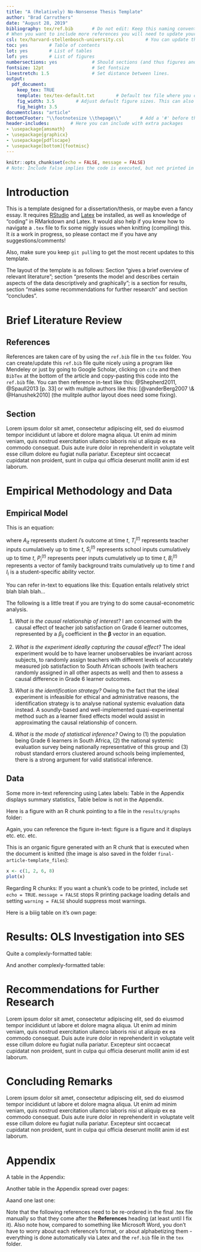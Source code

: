 ```yaml
---
title: "A (Relatively) No-Nonsense Thesis Template"
author: "Brad Carruthers"
date: "August 28, 2019"
bibliography: tex/ref.bib       # Do not edit: Keep this naming convention and location
# When you want to include more references you will need to update your ref.bib file
csl: tex/harvard-stellenbosch-university.csl        # You can update this to suit the style of your referencing
toc: yes        # Table of contents
lot: yes        # List of tables
lof: yes        # List of figures
numbersections: yes             # Should sections (and thus figures and tables) be numbered?
fontsize: 12pt                  # Set fontsize
linestretch: 1.5                # Set distance between lines.
output:
  pdf_document:
    keep_tex: TRUE
    template: tex/tex-default.txt        # Default tex file where you can do some niggly work
    fig_width: 3.5        # Adjust default figure sizes. This can also be done in the chunks of the text.
    fig_height: 3.5
documentclass: "article"
BottomCFooter: "\\footnotesize \\thepage\\"       # Add a '#' before this line to remove footer.
header-includes:        # Here you can include with extra packages
- \usepackage{amsmath}
- \usepackage{graphicx}
- \usepackage{pdflscape}
- \usepackage[bottom]{footmisc}
---
```

```r
knitr::opts_chunk$set(echo = FALSE, message = FALSE)
# Note: Include false implies the code is executed, but not printed in your pdf.
```
\renewcommand{\vec}[1]{\mathbf{#1}}



# Introduction \label{Intro}

This is a template designed for a dissertation/thesis, or maybe even a fancy essay. It requires [RStudio](https://www.rstudio.com/products/rstudio/download/) and [Latex](https://www.latex-project.org/get/) be installed, as well as knowledge of "coding" in RMarkdown and Latex. It would also help if you knew how to navigate a `.tex` file to fix some niggly issues when knitting (compiling) this. It *is* a work in progress, so please contact me if you have any suggestions/comments!

Also, make sure you keep `git pull`ing to get the most recent updates to this template.

The layout of the template is as follows: Section \ref{Lit} "gives a brief overview of relevant literature"; section \ref{Data} "presents the model and describes certain aspects of the data descriptively and graphically"; \ref{OLS} is a section for results, section \ref{Recom} "makes some recommendations for further research" and section \ref{Concl} "concludes".



# Brief Literature Review \label{Lit}

## References

References are taken care of by using the `ref.bib` file in the `tex` folder. You can create/update this `ref.bib` file quite nicely using a program like Mendeley or just by going to Google Scholar, clicking on `cite` and then `BibTex` at the bottom of the article and copy-pasting this code into the `ref.bib` file. You can then reference in-text like this: @Shepherd2011, @Spaull2013[p. 33] or with multiple authors like this: [@vanderBerg2007 \& @Hanushek2010] (the mulitple author layout does need some fixing). 



## Section

Lorem ipsum dolor sit amet, consectetur adipiscing elit, sed do eiusmod tempor incididunt ut labore et dolore magna aliqua. Ut enim ad minim veniam, quis nostrud exercitation ullamco laboris nisi ut aliquip ex ea commodo consequat. Duis aute irure dolor in reprehenderit in voluptate velit esse cillum dolore eu fugiat nulla pariatur. Excepteur sint occaecat cupidatat non proident, sunt in culpa qui officia deserunt mollit anim id est laborum.



# Empirical Methodology and Data \label{Data} 

## Empirical Model \label{Model} 

This is an equation:

\begin{align} \label{eq:EP1}
A_{it}=f(T_i^{(t)},S_i^{(t)},P_i^{(t)},B_i^{(t)},I_i),
\end{align}

where $A_{it}$ represents student $i$'s outcome at time $t$, $T_i^{(t)}$ represents teacher inputs cumulatively up to time $t$, $S_i^{(t)}$ represents school inputs cumulatively up to time $t$, $P_i^{(t)}$ represents peer inputs cumulatively up to time $t$, $B_i^{(t)}$ represents a vector of family background traits cumulatively up to time $t$ and $I_i$ is a student-specific ability vector.

You can refer in-text to equations like this: Equation \ref{eq:EP1} entails relatively strict blah blah blah...

The following is a little treat if you are trying to do some causal-econometric analysis.

1. *What is the causal relationship of interest?* I am concerned with the causal effect of teacher job satisfaction on Grade 6 learner outcomes, represented by a $\beta_{ij}$ coefficient in the $\boldsymbol\beta$ vector in an equation.

2. *What is the experiment ideally capturing the causal effect?* The ideal experiment would be to have learner unobservables be invariant across subjects, to randomly assign teachers with different levels of accurately measured job satisfaction to South African schools (with teachers randomly assigned in all other aspects as well) and then to assess a causal difference in Grade 6 learner outcomes.

3. *What is the identification strategy?* Owing to the fact that the ideal experiment is infeasible for ethical and administrative reasons, the identification strategy is to analyse national systemic evaluation data instead. A soundly-based and well-implemented quasi-experimental method such as a learner fixed effects model would assist in approximating the causal relationship of concern.

4. *What is the mode of statistical inference?* Owing to (1) the population being Grade 6 learners in South Africa, (2) the national systemic evaluation survey being nationally representative of this group and (3) robust standard errors clustered around schools being implemented, there is a strong argument for valid statistical inference.



## Data \label{Desc}

Some more in-text referencing using Latex labels: Table \ref{tab:Desc} in the Appendix displays summary statistics, Table \ref{tab:Dep} below is not in the Appendix.



\footnotesize
\renewcommand{\thetable}{\arabic{table}}

\begin{longtable} {@{} l r r c r @{}} \caption{\textbf{Learner achievement (\%)}}
\label{tab:Dep}\\ \hline \hline
Subject & Mean & Q1 & Median & Q3 \\
\hline
Maths&      27& 15&   23&  35\\ \hline \hline
\end{longtable}
\begin{center} Source: Own calculations in Stata using 2004 Grade 6 Intermediate Phase Systemic Evaluation.\end{center}
\normalsize



Here is a figure with an R chunk pointing to a file in the `results/graphs` folder:

\setcounter{figure}{0}
\renewcommand{\thefigure}{\arabic{figure}}

\begin{figure}
\caption{\textbf{\footnotesize Cumulative graph for subject scores}}
\label{fig:1}
```r
knitr::include_graphics("./results/graphs/figure.png")
```
\centering
{\footnotesize Source: Own calculations in Stata using 2004 Grade 6 Intermediate Phase Systemic Evaluation.}
\end{figure}
\normalsize

Again, you can reference the figure in-text: figure \ref{fig:1} is a figure and it displays etc. etc. etc.

This is an organic figure generated with an R chunk that is executed when the document is knitted (the image is also saved in the folder `final-article-template_files`):

```r
x <- c(1, 2, 6, 8)
plot(x)
```

Regarding R chunks: If you want a chunk's code to be printed, include set `echo = TRUE`. `message = FALSE` stops R printing package loading details and setting `warning = FALSE` should suppress most warnings.



Here is a biiig table on it's own page:

\newpage

\scriptsize

\begin{longtable}[htbp] {p{5cm}|c|*{2}{c}|*{2}{c}|*{2}{c}|*{2}{c}} \caption{\textbf{Proportion of teachers wanting to change career or feeling under-appreciated, by teacher and classroom characteristics}}
\label{tab:Teacher}\\ \hline \hline
&\multicolumn{1}{c|}{Full}&\multicolumn{2}{c|}{Want to}&\multicolumn{2}{c|}{Society }&\multicolumn{2}{c|}{Principal}&\multicolumn{2}{c}{Learners}\\
&\multicolumn{1}{c|}{teacher}&\multicolumn{2}{c|}{Change}&\multicolumn{2}{c|}{Appreciates}&\multicolumn{2}{c|}{ Appreciates}&\multicolumn{2}{c}{Appreciate}\\
&\multicolumn{1}{c|}{sample}&\multicolumn{2}{c|}{Career}&\multicolumn{2}{c|}{My Work}&\multicolumn{2}{c|}{My Work}&\multicolumn{2}{c}{My Work}\\ \hline
                                 &        & No                    & Yes                         & No                            & Yes                         & No   & Yes     & No   & Yes     \\ \hline
Male                             & 45.6         & 41.7                  & 52***                       & 46.3                          & 45.6                        & 51   & 45.2    & 43.4 & 45.8    \\
Female                           & 54.4         & 58.3                  & 48***                       & 53.7                          & 54.4                        & 49   & 54.8    & 56.7 & 54.2    \\
Home language same as LoLT        & 18.8         & 17.3                  & 22.8***                     & 67.8                          & 11.7***                     & 28.4 & 18.5*** & 79.9 & 14.3*** \\
Home language different from LoLT & 81.2         & 82.7                  & 77.2***                     & 32.2                          & 88.3***                     & 71.6 & 81.5*** & 20.1 & 85.7*** \\
20 - 29                          & 4.3          & 4                     & 4.7                         & 7                             & 3.9                         & 2.7  & 4.3     & 6.9  & 4       \\
30 - 34                          & 20.4         & 18                    & 24.6***                     & 17                            & 21                          & 17.6 & 20.6    & 17.2 & 20.7    \\
35 - 39                          & 26.8         & 23.1                  & 33.2***                     & 27.6                          & 26.6                        & 35.8 & 26.7    & 27   & 26.7    \\
40 - 44                          & 20.6         & 20.8                  & 19.5                        & 19.7                          & 20.7                        & 20.3 & 20.5    & 22.1 & 20.5    \\
45 - 49                          & 15.2         & 17.4                  & 11.9***                     & 13.5                          & 15.5                        & 15.5 & 15      & 14.2 & 15.4    \\
50+                              & 12.7         & 16.8                  & 6.1***                      & 15.1                          & 12.4                        & 8.1  & 12.8    & 12.8 & 12.7    \\
Classroom management training    & 57.5         & 60.9                  & 51.8                        & 53.3                          & 58.3                        & 46.3 & 58.1    & 56.1 & 57.8    \\
<Grade 12               & 2.4          & 2.8                   & 1.8                         & 0.9                           & 2.7**                       & 2.2  & 2.5     & 0.01 & 2.5     \\
Grade 12                         & 61.1         & 64.9                  & 55.2***                     & 50.3                          & 62.9***                     & 61   & 64.2    & 49.2 & 62.1**  \\
Bachelor's Degree                & 28           & 25.7                  & 31**                        & 37.7                          & 26.4***                     & 27.9 & 26.3    & 44.5 & 26.5*** \\
Honours Degree                   & 8.1          & 6.2                   & 11.4***                     & 11.2                          & 7.6                         & 6.6  & 8.1     & 0.1  & 0.1     \\
Masters Degree                   & 0.5          & 0.4                   & 0.6                         & 0                             & 0.5                         & 0.01 & 0       & 0    & 0       \\
<2 Years Training        & 2.8          & 2.9                   & 2.5                         & 6.5                           & 2.2***                      & 2.2  & 2.9     & 9.3  & 2.3***  \\
2 Years Training                 & 11           & 12.7                  & 8.2**                       & 4.9                           & 12***                       & 6.8  & 11.2    & 2.5  & 11.7*** \\
3 Years Training                 & 51.3         & 50.5                  & 53.3                        & 33.1                          & 54.4***                     & 54.7 & 51.5    & 29.9 & 53.2*** \\
3+ Years Training                & 35           & 33.9                  & 36                          & 55.6                          & 31.3***                     & 36.5 & 34.5    & 58.3 & 32.8*** \\
No School Library                & 52           & 49.8                  & 54.6                        & 59.4                          & 28.9                        & 82.5 & 46.5    & 50.8 & 11.8    \\
No Internet                      & 17.9         & 15.3                  & 20.3                        & 50.8                          & 11.8                        & 27.1 & 16.6    & 55.2 & 14.1    \\
No Classroom Electricity         & 72.4         & 68.7                  & 77.8                        & 94.3                          & 68.5                        & 77.7 & 71.5    & 99.5 & 69.7    \\
No Class Library                 & 40.6         & 37.8                  & 45.7**                      & 29.3                          & 42.7**                      & 42.7 & 40.7    & 31.2 & 41.6**  \\
No Teacher Resource Centre       & 33.7         & 33.5                  & 32.3                        & 59.4                          & 28.9***                     & 33.6 & 33      & 61.8 & 30.6*** \\
School SES Q1                    & 23.3         & 27                    & 16.9***                     & 4.1                           & 26.4***                     & 10.8 & 24.1*** & 0    & 25.3*** \\
School SES Q2                    & 21.3         & 21.6                  & 21.5                        & 5.1                           & 23.9***                     & 12.8 & 21.8**  & 3.4  & 22.9*** \\
School SES Q3                    & 19           & 18.6                  & 20.9                        & 9.7                           & 21**                        & 23.7 & 19      & 4.9  & 20.6*** \\
School SES Q4                    & 18.4         & 16.3                  & 21.1**                      & 21.9                          & 17.6                        & 26.4 & 17.8*   & 22.1 & 17.8    \\
School SES Q5                    & 18.2         & 16.6                  & 19.7                        & 59.2                          & 11.2***                     & 26.4 & 17.2**  & 69.6 & 13.5*** \\ \hline \hline
\end{longtable}
\begin{center} Source: Own calculations in Stata using 2004 Grade 6 Intermediate Phase Systemic Evaluation.\end{center}

\normalsize



# Results: OLS Investigation into SES \label{OLS}

Quite a complexly-formatted table:

\scriptsize

\setcounter{table}{2}

\begin{longtable}[htbp] {p{6cm}*{3}{c} | c c c} \caption{
\textbf{OLS regressions for quintile 5 and quintile 1-4 schools}} \label{tab:OLS} \\ \hline\hline
                &\multicolumn{3}{c}{Quintile 5 Sample}&\multicolumn{3}{c}{Quintile 1-4 Sample}\\ \hline
                &\multicolumn{1}{c}{(1)}&\multicolumn{1}{c}{(2)}&\multicolumn{1}{c}{(3)}&\multicolumn{1}{c}{(4)}&\multicolumn{1}{c}{(5)}&\multicolumn{1}{c}{(6)}\\ 
                &\multicolumn{1}{c}{Std Maths}&\multicolumn{1}{c}{Std Science}&\multicolumn{1}{c}{Std English}&\multicolumn{1}{c}{Std Maths}&\multicolumn{1}{c}{Std Science}&\multicolumn{1}{c}{Std English}\\
\hline
Would Not Like to Change Careers&   0.200*         &   0.0115          &     -0.0461       &    -0.0362          &     -0.111*  &  -0.0528   \\
                &   (2.12)           &     (0.16)        &      (-0.86)        &     (-1.09)       &      (-2.47)    &   (-1.39) \\

Think Society Appreciates My Work&    0.0115           &  -0.00387    &       -0.0857          &      -0.0645      &      -0.0366   &   -0.00950  \\
                &    (0.09)         &       (-0.06)       &       (-1.16)      &     (-0.68)        &     (-0.40)    &  (-0.12) \\

Think The Principal Appreciates My Work&   -0.110           &    0.255*       &     0.0623        &    -0.0318       &    -0.112    &   0.112   \\
                &   (-0.79)          &    (2.14)         &      (0.43)       &    (-0.35)         &     (-1.34)    &  (1.41) \\

Think Learners Appreciate My Work&  -0.0991          &     -0.255**      &      -0.0992       &      0.123         &      -0.0234 &   -0.0169  \\
                &    (-1.09)         &        (-3.19)            &       (-1.40)             &       (0.83)        &        (-0.16)          &    (-0.14)               \\

School SES      &   -2.046         &    4.509         &    6.111** &   0.0874         &    0.125*  &    0.236***\\
                &  (-0.97)         &   (1.59)         &   (3.09)         &   (1.63)         &   (2.31)         &   (5.20)         \\

School SES Squared&    1.130         &   -1.469         &   -2.308** &   0.0280         &  0.00920         &   0.0449*  \\
                &   (1.32)         &  (-1.26)         &  (-2.63)         &   (1.28)         &   (0.34)         &   (2.27)         \\
                
Household SES   &   0.0581         &   0.0614         &    0.171*  &   0.0796***&   0.0973***&    0.123***\\
                &   (0.82)         &   (0.56)         &   (2.00)         &   (5.49)         &   (5.22)         &   (7.39)         \\
                
Household SES Squared&   0.0871         &   0.0645         &  -0.0273         &   0.0299***&   0.0310** &   0.0369***\\
                &   (1.53)         &   (1.02)         &  (-0.57)         &   (3.69)         &   (3.07)         &   (4.17)         \\

Constant        &    4.010** &  0.00387         &   -2.077         &    0.830         &   -0.269         &    0.267         \\
                &   (2.68)         &   (0.00)         &  (-1.69)         &   (1.47)         &  (-0.43)         &   (0.60)         \\
\hline
Observations    &     3395         &     3016         &     3418         &    10387         &    10402         &    10445         \\
\(R^{2}\)       &    0.620         &    0.597         &    0.650         &    0.245         &    0.299         &    0.445         \\  \hline \hline
\multicolumn{7}{l}{Note: \textit{t}-statistics in parentheses. Statistical significance at the 0.05, 0.01 and 0.001 level is represented as *, ** and *** respectively.} \\
\multicolumn{7}{l}{All regressions include pupil, school and teacher controls listed in table \ref{tab:Desc} (coefficients omitted for brevity). Robust standard errors} \\
\multicolumn{7}{l}{clustered around schools used.}\\
\multicolumn{7}{l}{Source: Own calculations in Stata using 2004 Grade 6 Intermediate Phase Systemic Evaluation.}\\
\end{longtable}

\normalsize

\setcounter{table}{3}

\newpage



And another complexly-formatted table:

\scriptsize

\begin{longtable}[htbp] {p{7cm}*{4}{c}} \caption{
\textbf{Teacher attributes for fixed effects over subject pairs}} \label{tab:FE2_In} \\ \hline\hline
                &\multicolumn{1}{c}{(1)}&\multicolumn{1}{c}{(2)}&\multicolumn{1}{c}{(3)}&\multicolumn{1}{c}{(4)}\\
                &\multicolumn{1}{c}{All Subjects}&\multicolumn{1}{c}{Maths/Science}&\multicolumn{1}{c}{Science/English}&\multicolumn{1}{c}{English/Maths}\\
\hline
Would Not Like to Change Careers&   0.0136         &   0.0129         &   0.0211         &   0.0183         \\
                &   (0.69)         &   (0.43)         &   (0.73)         &   (0.57)         \\

Think Society Appreciates My Work&   0.0502         &   0.0163         &   0.0742        &    0.110\textdagger          \\
                &   (1.41)         &   (0.31)         &   (1.40)         &   (1.95)         \\

Think The Principal Appreciates My Work&  -0.0149         &   0.0319         & -0.00744         &  -0.0476         \\
                &  (-0.41)         &   (0.57)         &  (-0.17)         &  (-0.94)         \\

Think Learners Appreciate My Work& -0.00574         &  -0.0163         &   0.0812         &  -0.0430         \\
                &  (-0.13)         &  (-0.28)         &   (1.29)         &  (-0.65)         \\

Job Satisfaction Aspects Are Valued&  0.00184         &  -0.0152         & -0.00308         &   0.0159         \\
                &   (0.19)         &  (-1.21)         &  (-0.23)         &   (0.97)         \\
Constant        &   -0.435** &   -0.177         &   -0.354*  &   -0.691*  \\
                &  (-2.87)         &  (-0.73)         &  (-2.09)         &  (-2.37)         \\ \hline
Teacher Demographic Controls & Yes & Yes & Yes & Yes \\
Teacher Training Controls & Yes & Yes & Yes & Yes\\
Classroom Resource Controls & Yes & Yes & Yes & Yes\\
\hline
Observations    &    58538         &    38712         &    38911         &    39453         \\
\(R^{2}\)       &    0.021         &    0.035         &    0.051         &    0.062         \\
\hline\hline
\multicolumn{5}{l}{Note: \textit{t}-statistics in parentheses. Statistical significance at the 0.1, 0.05, 0.01 and 0.001 level is represented as \textdagger, *, ** and} \\
\multicolumn{5}{l}{ *** respectively. Robust standard errors clustered around schools used.}\\
\multicolumn{5}{l}{Source: Own calculations in Stata using 2004 Grade 6 Intermediate Phase Systemic Evaluation.}\\
\end{longtable}

\normalsize



# Recommendations for Further Research \label{Recom}

Lorem ipsum dolor sit amet, consectetur adipiscing elit, sed do eiusmod tempor incididunt ut labore et dolore magna aliqua. Ut enim ad minim veniam, quis nostrud exercitation ullamco laboris nisi ut aliquip ex ea commodo consequat. Duis aute irure dolor in reprehenderit in voluptate velit esse cillum dolore eu fugiat nulla pariatur. Excepteur sint occaecat cupidatat non proident, sunt in culpa qui officia deserunt mollit anim id est laborum.



# Concluding Remarks \label{Concl}

Lorem ipsum dolor sit amet, consectetur adipiscing elit, sed do eiusmod tempor incididunt ut labore et dolore magna aliqua. Ut enim ad minim veniam, quis nostrud exercitation ullamco laboris nisi ut aliquip ex ea commodo consequat. Duis aute irure dolor in reprehenderit in voluptate velit esse cillum dolore eu fugiat nulla pariatur. Excepteur sint occaecat cupidatat non proident, sunt in culpa qui officia deserunt mollit anim id est laborum.

\newpage



# Appendix {.unnumbered}

\setcounter{table}{0}
\renewcommand{\thetable}{A\arabic{table}}

A table in the Appendix:

\onehalfspacing
\scriptsize

\begin{longtable}[htbp] {@{} l r r r r r @{}} \caption{
\textbf{Summary statistics of model variables}} \label{tab:Desc}  \\ \hline\hline
                \textbf{Variable } & \textbf{Mean} & \textbf{S.D.} & \textbf{Min} & \textbf{Max} & \textbf{N}\\
\hline
\bf{\emph{Educational Outcomes}} & & & & \\
   Maths Score (\%)  &   27.58797 &   17.82077 &          0 &        100 &     102048 \\
   Science Score (\%) &   41.04531 &   18.54542 &          0 &   95.83334 &     102045 \\
   English Score (\%) &   38.49276 &    24.3848 &          0 &        100 &     102048 \\
\bf{\emph{Variables of Interest}} & & & & \\
     Would Not Like to Change Careers   &   .6278206 &   .4833884 &          0 &          1 &      94261 \\
    Think Society Appreciates My Work  &   .8589375 &   .3480878 &          0 &          1 &      95681 \\
     Think The Principal Appreciates My Work  &   .9442797 &   .2293819 &          0 &          1 &      95118 \\
    Think Learners Appreciate My Work  &   .9206386 &   .2703035 &          0 &          1 &      95777 \\
  Job Satisfaction Aspects Are Valued  &   -5.85e-10 &          1 & -5.426387  &   1.264366 &      95878 \\
  \bf{\emph{Teacher Demographics}} & & & & \\
       Female Teacher  &   .5456909 &   .4979105 &          0 &          1 &      96912 \\
       Teacher Age Group  &   4.620139 &    1.414589 &          1 &          7 &      97491 \\
    Teacher Lang Same as LoLT   &   .1941929 &     .39558 &          0 &          1 &     102048 \\
  \bf{\emph{Teacher Training}} & & & & \\
      Highest Qualification  &   1.244398 &   1.585643 &          0 &          5 &      90725 \\
       Professional Teacher Training  &   2.407594 &   1.864552 &          0 &          6 &      97126 \\
       Curriculum Training This Year  &   1.608552 &   1.780161 &          0 &          4 &      96207 \\
    Inclusive Education Training  &   .4495686 &    .497453 &          0 &          1 &      86692 \\
    Learning Area Training  &   .7477317 &   .4343168 &          0 &          1 &      91478 \\
    Classroom Mgmt. Training  &   .5687338 &   .4952559 &          0 &          1 &      88901 \\
    HIV/Aids Training  &   .5322763 &   .4989599 &          0 &          1 &      90004 \\
    Race and Values Training  &   .2388007 &   .4263532 &          0 &          1 &      85653 \\
\hline \hline
\multicolumn{5}{@{}l}{Source: Own calculations in Stata using 2004 Grade 6 Intermediate Phase Systemic Evaluation.}
\end{longtable}



Another table in the Appendix spread over pages:

\begin{longtable}[htbp] {p{8cm}*{5}{c}} \caption{
\textbf{Teacher attributes for fixed effects across all three subjects}} \label{tab:FE} \\ \hline\hline
                &\multicolumn{1}{c}{(1)}&\multicolumn{1}{c}{(2)}&\multicolumn{1}{c}{(3)}&\multicolumn{1}{c}{(4)}&\multicolumn{1}{c}{(5)}\\
\hline
Would Not Like to Change Careers&   0.0233         &   0.0143         &   0.0232         &   0.0200         &   0.0136         \\
                &   (1.22)         &   (0.75)         &   (1.20)         &   (1.04)         &   (0.69)         \\

Think Society Appreciates My Work&   0.0655         &   0.0722*  &   0.0666         &   0.0514         &   0.0502         \\
                &   (1.81)         &   (2.05)         &   (1.84)         &   (1.38)         &   (1.41)         \\

Think The Principal Appreciates My Work&   0.0122         &  0.00778         &  0.00800         & -0.00698         &  -0.0149         \\
                &   (0.34)         &   (0.23)         &   (0.22)         &  (-0.18)         &  (-0.41)         \\

Think Learners Appreciate My Work&  -0.0324         & -0.00676         &  -0.0279         &  -0.0417         & -0.00574         \\
                &  (-0.69)         &  (-0.14)         &  (-0.58)         &  (-0.97)         &  (-0.13)         \\

Job Satisfaction Aspects Are Valued&-0.000127         &  0.00257         &-0.000799         &  0.00100         &  0.00184         \\
                &  (-0.01)         &   (0.26)         &  (-0.08)         &   (0.10)         &   (0.19)         \\ \hline
Observations    &    58538         &    58538         &    58538         &    58538         &    58538         \\
\(R^{2}\)       &    0.001         &    0.010         &    0.004         &    0.009         &    0.021         \\
\hline\hline
\multicolumn{6}{l}{Note: \textit{t}-statistics in parentheses. Statistical significance at the 0.05, 0.01 and 0.001 level is represented as *, ** and ***} \\
\multicolumn{6}{l}{ respectively. Robust standard errors clustered around schools used.}\\
\multicolumn{6}{l}{Source: Own calculations in Stata using 2004 Grade 6 Intermediate Phase Systemic Evaluation.}\\
\end{longtable}



Aaand one last one:

<!--
%\begin{landscape}
-->

\begin{longtable}[htbp] {p{5cm}*{4}{c}|*{4}{c}} \caption{
\textbf{Teacher attribute SES interactions for fixed effects, by SES}} \label{tab:FE_SES2} \\ \hline\hline
&\multicolumn{4}{c}{Quintile 5}&\multicolumn{4}{c}{Quintile 1-4}\\
                %&\multicolumn{1}{c}{(1)}&\multicolumn{1}{c}{(2)}&\multicolumn{1}{c}{(3)}&\multicolumn{1}{c}{(4)} &\multicolumn{1}{c}{(5)}&\multicolumn{1}{c}{(6)}&\multicolumn{1}{c}{(7)}&\multicolumn{1}{c}{(8)}  \\
                &\multicolumn{1}{c}{All}&\multicolumn{1}{c}{M/S}&\multicolumn{1}{c}{S/E}&\multicolumn{1}{c}{E/M}  &\multicolumn{1}{c}{All}&\multicolumn{1}{c}{M/S}&\multicolumn{1}{c}{S/E}&\multicolumn{1}{c}{E/M}  \\
\hline
1. Would Not Like to Change Careers&  -0.0771         &    0.203** &   0.0136         & -0.00172         &   0.0184         &  -0.0108         &-0.000547         &   0.0255         \\
                &  (-1.62)         &   (2.78)         &   (0.24)         &  (-0.02)         &   (0.74)         &  (-0.31)         &  (-0.01)         &   (0.68)         \\
\quad 1. $\times$ Household SES&   0.0310         &    0.103         &  -0.0662         &  -0.0167         &  -0.0270         &  -0.0212         &  -0.0107         &  -0.0352         \\
                &   (0.69)         &   (1.80)         &  (-1.37)         &  (-0.22)         &  (-1.30)         &  (-0.73)         &  (-0.34)         &  (-1.32)         \\
2. Think Society Appreciates Work&    0.143         &    0.223         &    0.119         &    0.304***&  0.00933         &   -0.106         &    0.106         & -0.00589         \\
                &   (1.69)         &   (1.60)         &   (1.39)         &   (3.99)         &   (0.17)         &  (-1.43)         &   (1.39)         &  (-0.07)         \\
\quad 2. $\times$ Household SES&  -0.0440         &  -0.0919         &   0.0300         &  -0.0985         &   0.0415         &  0.00348         &  -0.0258         &    0.235***\\
                &  (-0.76)         &  (-0.91)         &   (0.54)         &  (-1.20)         &   (0.92)         &   (0.08)         &  (-0.49)         &   (3.50)         \\
3. Think Principal Appreciates Work&   -0.162*  &    0.172         &   -0.240** &   -0.546***&   0.0223         &   0.0717         &  -0.0792         &   0.0392         \\
                &  (-1.99)         &   (1.13)         &  (-2.63)         &  (-6.45)         &   (0.58)         &   (1.04)         &  (-1.39)         &   (0.68)         \\
\quad 3. $\times$ Household SES&   0.0759         &    0.112         &   0.0279         &    0.169** &   0.0436         &   0.0904         &   0.0949         & -0.00261         \\
                &   (1.79)         &   (1.89)         &   (0.54)         &   (3.16)         &   (1.49)         &   (1.88)         &   (1.86)         &  (-0.06)         \\
4. Think Learners Appreciate Work&   0.0645         &   -0.260         &   0.0266         &  -0.0525         &   0.0563         &  -0.0291         &    0.332** &   0.0468         \\
                &   (0.78)         &  (-1.83)         &   (0.26)         &  (-0.64)         &   (0.60)         &  (-0.31)         &   (2.89)         &   (0.49)         \\
\quad 4. $\times$ Household SES&  -0.0719         &   -0.114         &   0.0105         &  -0.0651         &   -0.111         &  -0.0988         &  -0.0115         &   -0.152*  \\
                &  (-1.23)         &  (-1.31)         &   (0.16)         &  (-0.84)         &  (-1.60)         &  (-0.95)         &  (-0.17)         &  (-2.53)         \\
5. Job Satisfaction Aspects Are Valued&   0.0597*  &        0         &        0         &        0         &        0         &        0         &        0         &        0         \\
                &   (2.53)         &      (.)         &      (.)         &      (.)         &      (.)         &      (.)         &      (.)         &      (.)         \\
\quad 5. $\times$ Household SES&  -0.0544*  &  -0.0376         & -0.00473         &  -0.0157         &  0.00763         &  0.00755         &  -0.0203         &   0.0375         \\
                &  (-2.60)         &  (-1.09)         &  (-0.22)         &  (-0.50)         &   (0.57)         &   (0.65)         &  (-1.25)         &   (1.94)         \\
\hline
Observations    &    11946         &    21738         &    21798         &    22230         &    42010         &    31923         &    31726         &    32158         \\
\(R^{2}\)       &    0.085         &    0.158         &    0.193         &    0.216         &    0.021         &    0.038         &    0.065         &    0.075         \\
\hline\hline
\multicolumn{9}{l}{Note: \textit{t}-statistics in parentheses. Statistical significance at the 0.05, 0.01 and 0.001 level is represented as *, ** and ***} \\
\multicolumn{9}{l}{ respectively. Robust standard errors clustered around schools used.}\\
\multicolumn{9}{l}{Source: Own calculations in Stata using 2004 Grade 6 Intermediate Phase Systemic Evaluation.}\\
\end{longtable}

\normalsize

<!--
%\end{landscape}
-->

\newpage

\color{red}Note that the following references need to be re-ordered in the final .tex file manually so that they come after the **References**  heading (at least until I fix it). Also note how, compared to something like Microsoft Word, you don't have to worry about each reference's format, or about alphabetizing them - everything is done automatically via Latex and the `ref.bib` file in the `tex` folder.
\color{black}